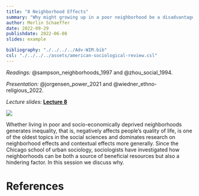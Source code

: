 ```yaml
---
title: "8 Neighborhood Effects"
summary: "Why might growing up in a poor neighborhood be a disadvantage? What is it about neighborhoods that helps or limits us in getting ahead?"
author: Merlin Schaeffer
date: 2022-09-29
publishdate: 2022-06-08
slides: example

bibliography: "./../../../Adv-WIM.bib"
csl: "./../../../assets/american-sociological-review.csl"
---
```


*Readings:* @sampson_neighborhoods_1997 and @zhou_social_1994.

*Presentation:* @jorgensen_power_2021 and @wiedner_ethno-religious_2022.

*Lecture slides:* [**Lecture 8**](/Sessions/8-Neighborhood-Effects/8-Nbh-Effects.html)

![](https://pov.international/wp-content/uploads/2019/12/H%C3%B8je_Gladsaxe.jpg)

Whether living in poor and socio-economically deprived neighborhoods generates inequality, that is, negatively affects people's quality of life, is one of the oldest topics in the social sciences and dominates research on neighborhood effects and contextual effects more generally. Since the Chicago school of urban sociology, sociologists have investigated how neighborhoods can be both a source of beneficial resources but also a hindering factor. In this session we discuss why.

# References